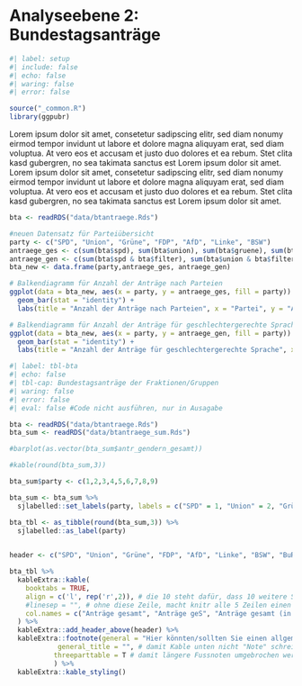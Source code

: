 # Analyseebene 2: Bundestagsanträge

```r
#| label: setup
#| include: false
#| echo: false
#| waring: false
#| error: false

source("_common.R")
library(ggpubr)

```

Lorem ipsum dolor sit amet, consetetur sadipscing elitr, sed diam nonumy eirmod tempor invidunt ut labore et dolore magna aliquyam erat, sed diam voluptua. At vero eos et accusam et justo duo dolores et ea rebum. Stet clita kasd gubergren, no sea takimata sanctus est Lorem ipsum dolor sit amet. Lorem ipsum dolor sit amet, consetetur sadipscing elitr, sed diam nonumy eirmod tempor invidunt ut labore et dolore magna aliquyam erat, sed diam voluptua. At vero eos et accusam et justo duo dolores et ea rebum. Stet clita kasd gubergren, no sea takimata sanctus est Lorem ipsum dolor sit amet.

```r
bta <- readRDS("data/btantraege.Rds")

#neuen Datensatz für Parteiübersicht
party <- c("SPD", "Union", "Grüne", "FDP", "AfD", "Linke", "BSW")
antraege_ges <- c(sum(bta$spd), sum(bta$union), sum(bta$gruene), sum(bta$fdp), sum(bta$afd), sum(bta$linke), sum(bta$bsw)) # gesamt
antraege_gen <- c(sum(bta$spd & bta$filter), sum(bta$union & bta$filter), sum(bta$gruene & bta$filter), sum(bta$fdp & bta$filter), sum(bta$afd & bta$filter), sum(bta$linke & bta$filter), sum(bta$bsw & bta$filter)) # gendern
bta_new <- data.frame(party,antraege_ges, antraege_gen)

# Balkendiagramm für Anzahl der Anträge nach Parteien
ggplot(data = bta_new, aes(x = party, y = antraege_ges, fill = party)) +
  geom_bar(stat = "identity") +
  labs(title = "Anzahl der Anträge nach Parteien", x = "Partei", y = "Anzahl der Anträge")

# Balkendiagramm für Anzahl der Anträge für geschlechtergerechte Sprache
ggplot(data = bta_new, aes(x = party, y = antraege_gen, fill = party)) +
  geom_bar(stat = "identity") +
  labs(title = "Anzahl der Anträge für geschlechtergerechte Sprache", x = "Partei", y = "Anzahl der Anträge")
```

```r
#| label: tbl-bta
#| echo: false
#| tbl-cap: Bundestagsanträge der Fraktionen/Gruppen
#| waring: false
#| error: false
#| eval: false #Code nicht ausführen, nur in Ausagabe

bta <- readRDS("data/btantraege.Rds")
bta_sum <- readRDS("data/btantraege_sum.Rds")

#barplot(as.vector(bta_sum$antr_gendern_gesamt))

#kable(round(bta_sum,3))

bta_sum$party <- c(1,2,3,4,5,6,7,8,9)

bta_sum <- bta_sum %>%  
  sjlabelled::set_labels(party, labels = c("SPD" = 1, "Union" = 2, "Grüne" = 3, "FDP" = 4, "AfD" = 5, "Linke" = 6, "BSW" = 7, "BuReg" = 8, "BMs" = 9))

bta_tbl <- as_tibble(round(bta_sum,3)) %>% 
  sjlabelled::as_label(party)
  

header <- c("SPD", "Union", "Grüne", "FDP", "AfD", "Linke", "BSW", "BuReg", "BMs")

bta_tbl %>% 
  kableExtra::kable(
    booktabs = TRUE, 
    align = c('l', rep('r',2)), # die 10 steht dafür, dass 10 weitere Spalten alle rechtsbündig sind bzw. wären
    #linesep = "", # ohne diese Zeile, macht knitr alle 5 Zeilen einen kleinen Abstand, der oft kaum Sinn macht
    col.names = c("Anträge gesamt", "Anträge geS", "Anträge gesamt (in %)", "Anträge geS (in %)", "Anträge geS/gesamt"), # Damit können die Überschriften neu gemacht werden
  ) %>% 
  kableExtra::add_header_above(header) %>% 
  kableExtra::footnote(general = "Hier könnten/sollten Sie einen allgemeinen Hinweis oder eine kleine Erläuterung zur Tabelle geben.",
            general_title = "", # damit Kable unten nicht "Note" schreibt
           threeparttable = T # damit längere Fussnoten umgebrochen werden
           ) %>% 
  kableExtra::kable_styling()

```
